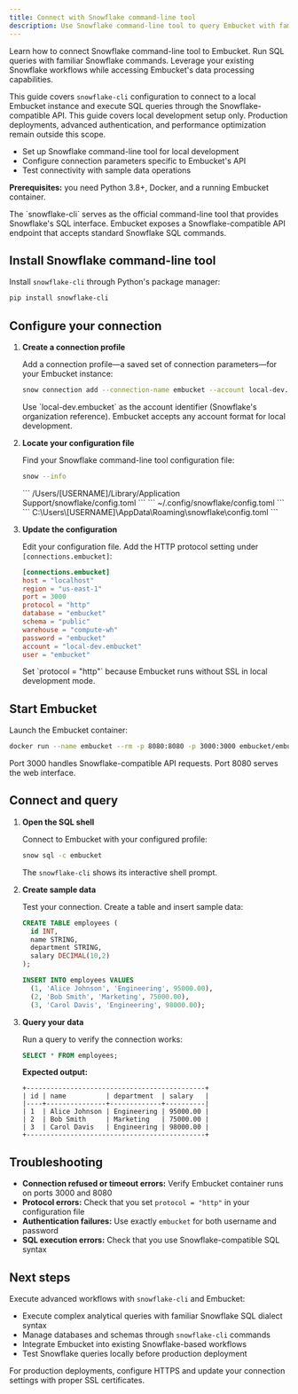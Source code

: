 ```yaml
---
title: Connect with Snowflake command-line tool
description: Use Snowflake command-line tool to query Embucket with familiar Snowflake commands and syntax.
---
```



Learn how to connect Snowflake command-line tool to Embucket. Run SQL queries with familiar Snowflake commands. Leverage your existing Snowflake workflows while accessing Embucket's data processing capabilities.

This guide covers `snowflake-cli` configuration to connect to a local Embucket instance and execute SQL queries through the Snowflake-compatible API. This guide covers local development setup only. Production deployments, advanced authentication, and performance optimization remain outside this scope.

- Set up Snowflake command-line tool for local development
- Configure connection parameters specific to Embucket's API
- Test connectivity with sample data operations

**Prerequisites:** you need Python 3.8+, Docker, and a running Embucket container.

<Aside type="note">
  The `snowflake-cli` serves as the official command-line tool that provides Snowflake's SQL
  interface. Embucket exposes a Snowflake-compatible API endpoint that accepts standard Snowflake
  SQL commands.
</Aside>

## Install Snowflake command-line tool

Install `snowflake-cli` through Python's package manager:

```bash
pip install snowflake-cli
```

## Configure your connection

<Steps>

1. **Create a connection profile**

   Add a connection profile—a saved set of connection parameters—for your Embucket instance:

   ```bash
   snow connection add --connection-name embucket --account local-dev.embucket --user embucket --password embucket --host localhost --port 3000 --region us-east-1
   ```

   <Aside type="tip">
     Use `local-dev.embucket` as the account identifier (Snowflake's organization reference).
     Embucket accepts any account format for local development.
   </Aside>

2. **Locate your configuration file**

   Find your Snowflake command-line tool configuration file:

   ```bash
   snow --info
   ```

   <Tabs>
     <TabItem label="macOS">
       ``` /Users/[USERNAME]/Library/Application Support/snowflake/config.toml ```
     </TabItem>
     <TabItem label="Linux">``` ~/.config/snowflake/config.toml ```</TabItem>
     <TabItem label="Windows">
       ``` C:\Users\[USERNAME]\AppData\Roaming\snowflake\config.toml ```
     </TabItem>
   </Tabs>

3. **Update the configuration**

   Edit your configuration file. Add the HTTP protocol setting under `[connections.embucket]`:

   ```toml
   [connections.embucket]
   host = "localhost"
   region = "us-east-1"
   port = 3000
   protocol = "http"
   database = "embucket"
   schema = "public"
   warehouse = "compute-wh"
   password = "embucket"
   account = "local-dev.embucket"
   user = "embucket"
   ```

   <Aside type="caution">
     Set `protocol = "http"` because Embucket runs without SSL in local development mode.
   </Aside>

</Steps>

## Start Embucket

Launch the Embucket container:

```bash
docker run --name embucket --rm -p 8080:8080 -p 3000:3000 embucket/embucket
```

<Aside type="note">
  Port 3000 handles Snowflake-compatible API requests. Port 8080 serves the web interface.
</Aside>

## Connect and query

<Steps>

1. **Open the SQL shell**

   Connect to Embucket with your configured profile:

   ```bash
   snow sql -c embucket
   ```

   The `snowflake-cli` shows its interactive shell prompt.

2. **Create sample data**

   Test your connection. Create a table and insert sample data:

   ```sql
   CREATE TABLE employees (
     id INT,
     name STRING,
     department STRING,
     salary DECIMAL(10,2)
   );

   INSERT INTO employees VALUES
     (1, 'Alice Johnson', 'Engineering', 95000.00),
     (2, 'Bob Smith', 'Marketing', 75000.00),
     (3, 'Carol Davis', 'Engineering', 98000.00);
   ```

3. **Query your data**

   Run a query to verify the connection works:

   ```sql
   SELECT * FROM employees;
   ```

   **Expected output:**

   ```
   +---------------------------------------------+
   | id | name          | department  | salary   |
   |----+---------------+-------------+----------|
   | 1  | Alice Johnson | Engineering | 95000.00 |
   | 2  | Bob Smith     | Marketing   | 75000.00 |
   | 3  | Carol Davis   | Engineering | 98000.00 |
   +---------------------------------------------+
   ```

</Steps>

## Troubleshooting

- **Connection refused or timeout errors:** Verify Embucket container runs on ports 3000 and 8080
- **Protocol errors:** Check that you set `protocol = "http"` in your configuration file
- **Authentication failures:** Use exactly `embucket` for both username and password
- **SQL execution errors:** Check that you use Snowflake-compatible SQL syntax

## Next steps

Execute advanced workflows with `snowflake-cli` and Embucket:

- Execute complex analytical queries with familiar Snowflake SQL dialect syntax
- Manage databases and schemas through `snowflake-cli` commands
- Integrate Embucket into existing Snowflake-based workflows
- Test Snowflake queries locally before production deployment

<Aside type="tip">
  For production deployments, configure HTTPS and update your connection settings with proper SSL
  certificates.
</Aside>
